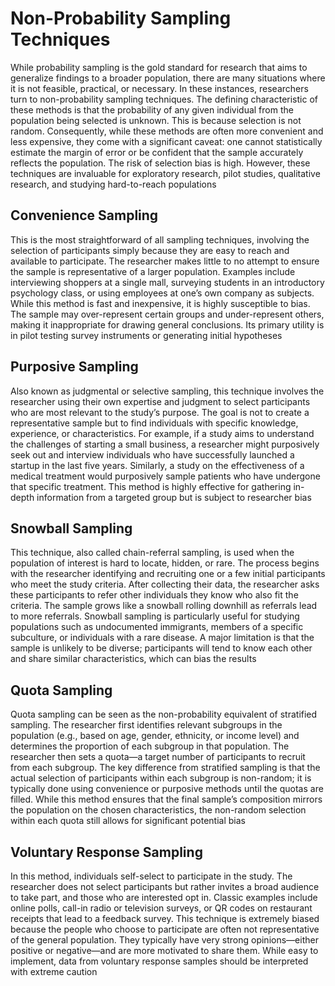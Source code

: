 # Non-Probability Sampling Techniques {-}

While probability sampling is the gold standard for research that aims to generalize findings to a broader population, there are many situations where it is not feasible, practical, or necessary. In these instances, researchers turn to non-probability sampling techniques. The defining characteristic of these methods is that the probability of any given individual from the population being selected is unknown. This is because selection is not random. Consequently, while these methods are often more convenient and less expensive, they come with a significant caveat: one cannot statistically estimate the margin of error or be confident that the sample accurately reflects the population. The risk of selection bias is high. However, these techniques are invaluable for exploratory research, pilot studies, qualitative research, and studying hard-to-reach populations

## **Convenience Sampling** {-}

This is the most straightforward of all sampling techniques, involving the selection of participants simply because they are easy to reach and available to participate. The researcher makes little to no attempt to ensure the sample is representative of a larger population. Examples include interviewing shoppers at a single mall, surveying students in an introductory psychology class, or using employees at one's own company as subjects. While this method is fast and inexpensive, it is highly susceptible to bias. The sample may over-represent certain groups and under-represent others, making it inappropriate for drawing general conclusions. Its primary utility is in pilot testing survey instruments or generating initial hypotheses

## **Purposive Sampling** {-}

Also known as judgmental or selective sampling, this technique involves the researcher using their own expertise and judgment to select participants who are most relevant to the study's purpose. The goal is not to create a representative sample but to find individuals with specific knowledge, experience, or characteristics. For example, if a study aims to understand the challenges of starting a small business, a researcher might purposively seek out and interview individuals who have successfully launched a startup in the last five years. Similarly, a study on the effectiveness of a medical treatment would purposively sample patients who have undergone that specific treatment. This method is highly effective for gathering in-depth information from a targeted group but is subject to researcher bias

## **Snowball Sampling** {-}

This technique, also called chain-referral sampling, is used when the population of interest is hard to locate, hidden, or rare. The process begins with the researcher identifying and recruiting one or a few initial participants who meet the study criteria. After collecting their data, the researcher asks these participants to refer other individuals they know who also fit the criteria. The sample grows like a snowball rolling downhill as referrals lead to more referrals. Snowball sampling is particularly useful for studying populations such as undocumented immigrants, members of a specific subculture, or individuals with a rare disease. A major limitation is that the sample is unlikely to be diverse; participants will tend to know each other and share similar characteristics, which can bias the results

## **Quota Sampling** {-}

Quota sampling can be seen as the non-probability equivalent of stratified sampling. The researcher first identifies relevant subgroups in the population (e.g., based on age, gender, ethnicity, or income level) and determines the proportion of each subgroup in that population. The researcher then sets a quota—a target number of participants to recruit from each subgroup. The key difference from stratified sampling is that the actual selection of participants within each subgroup is non-random; it is typically done using convenience or purposive methods until the quotas are filled. While this method ensures that the final sample's composition mirrors the population on the chosen characteristics, the non-random selection within each quota still allows for significant potential bias

## **Voluntary Response Sampling** {-}

In this method, individuals self-select to participate in the study. The researcher does not select participants but rather invites a broad audience to take part, and those who are interested opt in. Classic examples include online polls, call-in radio or television surveys, or QR codes on restaurant receipts that lead to a feedback survey. This technique is extremely biased because the people who choose to participate are often not representative of the general population. They typically have very strong opinions—either positive or negative—and are more motivated to share them. While easy to implement, data from voluntary response samples should be interpreted with extreme caution
